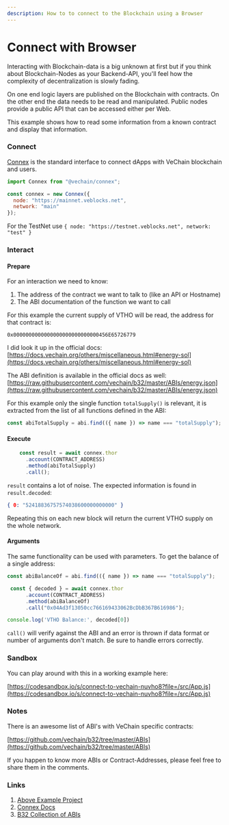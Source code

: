 ```yaml
---
description: How to to connect to the Blockchain using a Browser
---
```


# Connect with Browser

Interacting with Blockchain-data is a big unknown at first but if you think about Blockchain-Nodes as your Backend-API, you'll feel how the complexity of decentralization is slowly fading.

On one end logic layers are published on the Blockchain with contracts. On the other end the data needs to be read and manipulated. Public nodes provide a public API that can be accessed either per Web.

This example shows how to read some information from a known contract and display that information.

### Connect <a href="#user-content-connect" id="user-content-connect"></a>

[Connex](https://docs.vechain.org/connex/) is the standard interface to connect dApps with VeChain blockchain and users.

```javascript
import Connex from "@vechain/connex";

const connex = new Connex({
  node: "https://mainnet.veblocks.net",
  network: "main"
});
```

For the TestNet use `{ node: "https://testnet.veblocks.net", network: "test" }`

### Interact <a href="#user-content-interact" id="user-content-interact"></a>

#### Prepare <a href="#user-content-prepare" id="user-content-prepare"></a>

For an interaction we need to know:

1. The address of the contract we want to talk to (like an API or Hostname)
2. The ABI documentation of the function we want to call

For this example the current supply of VTHO will be read, the address for that contract is:

```
0x0000000000000000000000000000456E65726779
```

I did look it up in the official docs:\
[https://docs.vechain.org/others/miscellaneous.html#energy-sol](https://docs.vechain.org/others/miscellaneous.html#energy-sol)

The ABI definition is available in the official docs as well: [https://raw.githubusercontent.com/vechain/b32/master/ABIs/energy.json](https://raw.githubusercontent.com/vechain/b32/master/ABIs/energy.json)

For this example only the single function `totalSupply()` is relevant, it is extracted from the list of all functions defined in the ABI:

```javascript
const abiTotalSupply = abi.find(({ name }) => name === "totalSupply");
```

#### Execute <a href="#user-content-execute" id="user-content-execute"></a>

```javascript
    const result = await connex.thor
      .account(CONTRACT_ADDRESS)
      .method(abiTotalSupply)
      .call();
```

`result` contains a lot of noise. The expected information is found in `result.decoded`:

```json
{ 0: "52418836757574038600000000000" }
```

Repeating this on each new block will return the current VTHO supply on the whole network.

#### Arguments <a href="#user-content-arguments" id="user-content-arguments"></a>

The same functionality can be used with parameters. To get the balance of a single address:

```javascript
const abiBalanceOf = abi.find(({ name }) => name === "totalSupply");

 const { decoded } = await connex.thor
      .account(CONTRACT_ADDRESS)
      .method(abiBalanceOf)
      .call("0x04Ad3f13050cc766169433062BcDbB367B616986");

console.log('VTHO Balance:', decoded[0])
```

`call()` will verify against the ABI and an error is thrown if data format or number of arguments don't match. Be sure to handle errors correctly.

### Sandbox <a href="#user-content-sandbox" id="user-content-sandbox"></a>

You can play around with this in a working example here:

[https://codesandbox.io/s/connect-to-vechain-nuvho8?file=/src/App.js](https://codesandbox.io/s/connect-to-vechain-nuvho8?file=/src/App.js)

### Notes <a href="#user-content-notes" id="user-content-notes"></a>

There is an awesome list of ABI's with VeChain specific contracts:

[https://github.com/vechain/b32/tree/master/ABIs](https://github.com/vechain/b32/tree/master/ABIs)

If you happen to know more ABIs or Contract-Addresses, please feel free to share them in the comments.

### Links <a href="#user-content-links" id="user-content-links"></a>

1. [Above Example Project](https://codesandbox.io/s/connect-to-vechain-nuvho8?file=/src/App.js)
2. [Connex Docs](https://docs.vechain.org/connex/)
3. [B32 Collection of ABIs](https://github.com/vechain/b32/tree/master/ABIs)